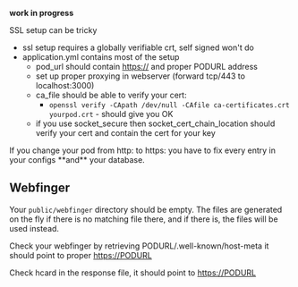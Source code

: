 '''work in progress'''

SSL setup can be tricky

* ssl setup requires a globally verifiable crt, self signed won't do
* application.yml contains most of the setup
** pod_url should contain https:// and proper PODURL address
** set up proper proxying in webserver (forward tcp/443 to localhost:3000)
** ca_file should be able to verify your cert:
*** <code>openssl verify -CApath /dev/null -CAfile ca-certificates.crt  yourpod.crt </code>  - should give you OK
** if you use socket_secure then socket_cert_chain_location should verify your cert and contain the cert for your key 

If you change your pod from http: to https: you have to fix every entry in your configs **and** your database.

== Webfinger ==
Your <code>public/webfinger</code> directory should be empty. The files are generated on the fly if there is no matching file there, and if there is, the files will be used instead.

Check your webfinger by retrieving PODURL/.well-known/host-meta it should point to proper https://PODURL

Check hcard in the response file, it should point to https://PODURL